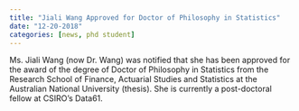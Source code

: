 ```yaml
---
title: "Jiali Wang Approved for Doctor of Philosophy in Statistics"
date: "12-20-2018"
categories: [news, phd student]
---
```


Ms. Jiali Wang (now Dr. Wang) was notified that she has been approved for the award of the degree of Doctor of Philosophy in Statistics from the Research School of Finance, Actuarial Studies and Statistics at the Australian National University (thesis). She is currently a post-doctoral fellow at CSIRO’s Data61.
